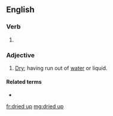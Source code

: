 ==English==

===Verb===
{{head|en|verb form}}

# {{en-past of|dry up}}

===Adjective===
{{en-adj}}

# [[dry|Dry]]; having run out of [[water]] or liquid.

====Related terms====
* {{l|en|dried out}}

[[fr:dried up]]
[[mg:dried up]]